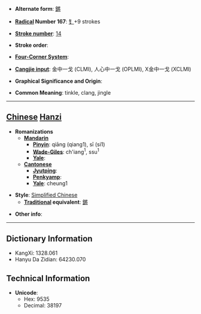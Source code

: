 * '''Alternate form''': [[鏘]]

* '''[[Wiktionary:Chinese radical index| Radical]] Number 167''': [[Wiktionary:Chinese radical index 钅|钅]]+9 strokes

* '''[[Wiktionary:Chinese total strokes index|Stroke number]]''': [[Wiktionary:Chinese total strokes index 14|14]]

* '''Stroke order''': 

* '''[[Wiktionary:Chinese four corner index|Four-Corner System]]''': 

* '''[[Wiktionary:Chinese Cangjie index|Cangjie input]]''': 金中一戈 (CLMI), 人心中一戈 (OPLMI), X金中一戈 (XCLMI)

* '''Graphical Significance and Origin''': 

* '''Common Meaning''': tinkle, clang, jingle

----

== [[Chinese]] [[Hanzi]] ==

* '''Romanizations'''
** '''[[Mandarin]]'''
*** '''[[Pinyin]]''': qiāng (qiang1), sī (si1)
*** '''[[Wade-Giles]]''': ch'iang<sup>1</sup>, ssu<sup>1</sup>
*** '''[[Yale]]''': 
** '''[[Cantonese]]'''
*** '''[[Jyutping]]''':
*** '''[[Penkyamp]]''': 
*** '''[[Yale]]''': cheung1

* '''Style''': [[Simplified Chinese]] 
** '''[[Traditional Chinese|Traditional]] equivalent''': [[鏘]]

* '''Other info''': 

----

== Dictionary Information ==

* KangXi: 1328.061
* Hanyu Da Zidian: 64230.070

== Technical Information ==

* '''Unicode''':
** Hex: 9535
** Decimal: 38197